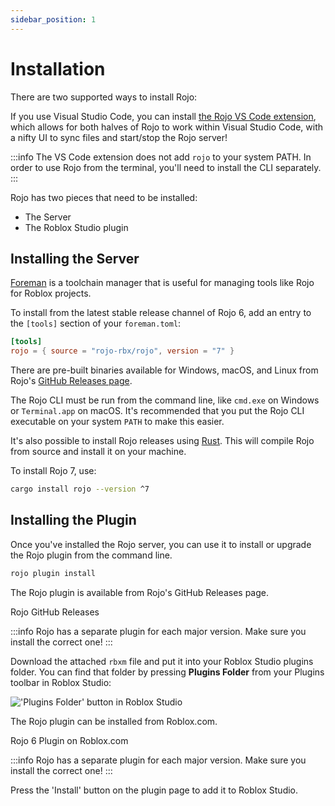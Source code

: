 ```yaml
---
sidebar_position: 1
---
```



# Installation

There are two supported ways to install Rojo:

<Tabs groupId="installation-kind">
<TabItem value="vscode" label="VS Code" default>

If you use Visual Studio Code, you can install [the Rojo VS Code extension][extension], which allows for both halves of Rojo to work within Visual Studio Code, with a nifty UI to sync files and start/stop the Rojo server!

:::info
The VS Code extension does not add `rojo` to your system PATH. In order to use Rojo from the terminal, you'll need to install the CLI separately.
:::

[extension]: https://marketplace.visualstudio.com/items?itemName=evaera.vscode-rojo

</TabItem>
<TabItem value="cli" label="CLI">

Rojo has two pieces that need to be installed:

- The Server
- The Roblox Studio plugin

## Installing the Server

<Tabs>
<TabItem value="foreman" label="With Foreman" default>

[Foreman] is a toolchain manager that is useful for managing tools like Rojo for Roblox projects.

To install from the latest stable release channel of Rojo 6, add an entry to the `[tools]` section of your `foreman.toml`:

```toml
[tools]
rojo = { source = "rojo-rbx/rojo", version = "7" }
```

[Foreman]: https://github.com/rojo-rbx/foreman

</TabItem>
<TabItem value="github" label="From GitHub">

There are pre-built binaries available for Windows, macOS, and Linux from Rojo's [GitHub Releases page][rojo-releases].

The Rojo CLI must be run from the command line, like `cmd.exe` on Windows or `Terminal.app` on macOS. It's recommended that you put the Rojo CLI executable on your system `PATH` to make this easier.


</TabItem>
<TabItem value="crates" label="From crates.io">

It's also possible to install Rojo releases using [Rust](https://www.rust-lang.org/). This will compile Rojo from source and install it on your machine.

To install Rojo 7, use:

```sh
cargo install rojo --version ^7
```

</TabItem>
</Tabs>

## Installing the Plugin

<Tabs>
<TabItem value="cli" label="Using the CLI">

Once you've installed the Rojo server, you can use it to install or upgrade the Rojo plugin from the command line.

```bash
rojo plugin install
```

</TabItem>
<TabItem value="github" label="From GitHub">

The Rojo plugin is available from Rojo's GitHub Releases page.

<Link
  className="button button--primary button--extra-margin"
  to="https://github.com/rojo-rbx/rojo/releases"
>Rojo GitHub Releases</Link>

:::info
Rojo has a separate plugin for each major version. Make sure you install the correct one!
:::

Download the attached `rbxm` file and put it into your Roblox Studio plugins folder. You can find that folder by pressing **Plugins Folder** from your Plugins toolbar in Roblox Studio:

!['Plugins Folder' button in Roblox Studio](/img/plugins-folder-in-studio.png)

</TabItem>
<TabItem value="roblox" label="From Roblox.com">

The Rojo plugin can be installed from Roblox.com.

<Link
  className="button button--primary button--extra-margin"
  to="https://www.roblox.com/library/4048317704/"
>Rojo 6 Plugin on Roblox.com</Link>

:::info
Rojo has a separate plugin for each major version. Make sure you install the correct one!
:::

Press the 'Install' button on the plugin page to add it to Roblox Studio.

</TabItem>

</Tabs>

</TabItem>
</Tabs>

[rojo-releases]: https://github.com/rojo-rbx/rojo/releases
